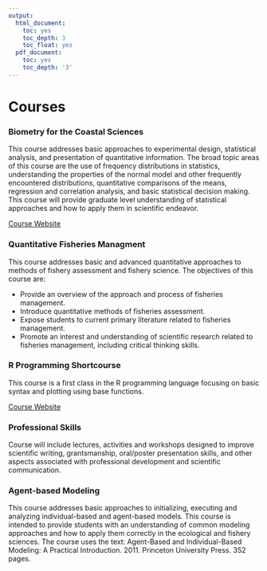 ---
output:
  html_document:
    toc: yes
    toc_depth: 3
    toc_float: yes
  pdf_document:
    toc: yes
    toc_depth: '3'
---
# Courses

###  Biometry for the Coastal Sciences

This course addresses basic approaches to experimental design, statistical analysis, and presentation of quantitative information. The broad topic areas of this course are the use of frequency distributions in statistics, understanding the properties of the normal model and other frequently encountered distributions, quantitative comparisons of the means, regression and correlation analysis, and basic statistical decision making. This course will provide graduate level understanding of statistical approaches and how to apply them in scientific endeavor.  

[Course Website](https://rtleaf.github.io/Biometry-COA-606/)

###  Quantitative Fisheries Managment

This course addresses basic and advanced quantitative approaches to methods of fishery assessment and fishery science. The objectives of this course are:  

   * Provide an overview of the approach and process of fisheries management.  
   * Introduce quantitative methods of fisheries assessment. 
   * Expose students to current primary literature related to fisheries management. 
   * Promote an interest and understanding of scientific research related to fisheries management, including critical thinking skills.

###  R Programming Shortcourse

This course is a first class in the R programming language focusing on basic syntax and plotting using base functions.

[Course Website](https://rtleaf.github.io/R-shortcourse)

###  Professional Skills

Course will include lectures, activities and workshops designed to improve scientific writing, grantsmanship, oral/poster presentation skills, and other aspects associated with professional development and scientific communication.

###  Agent-based Modeling

This course addresses basic approaches to initializing, executing and analyzing individual-based and agent-based models. This course is intended to provide students with an understanding of common modeling approaches and how to apply them correctly in the ecological and fishery sciences. The course uses the text: Agent-Based and Individual-Based Modeling: A Practical Introduction. 2011. Princeton University Press. 352 pages.
